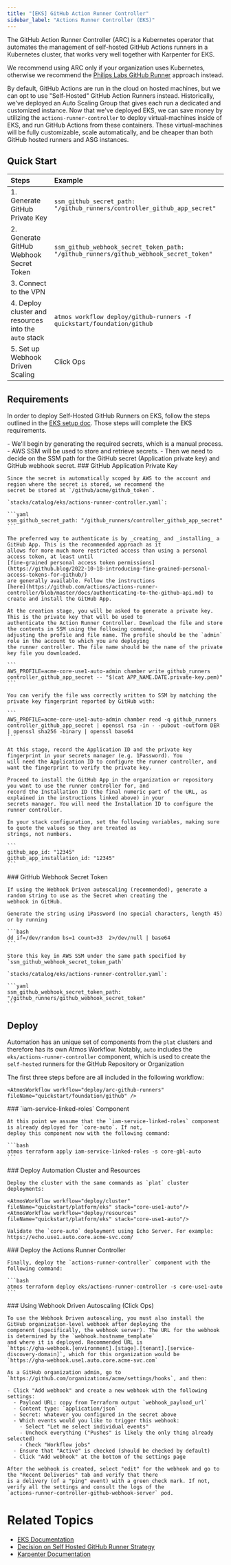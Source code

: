 ```yaml
---
title: "[EKS] GitHub Action Runner Controller"
sidebar_label: "Actions Runner Controller (EKS)"
---
```


<Intro>
The GitHub Action Runner Controller (ARC) is a Kubernetes operator that automates the management of self-hosted GitHub Actions runners in a Kubernetes cluster, that works very well together with Karpenter for EKS.
</Intro>

<Note title="Important">We recommend using ARC only if your organization uses Kubernetes, otherwise we recommend the [Philips Labs GitHub Runner](/layers/github-actions/philips-labs-github-runners) approach instead.</Note>

By default, GitHub Actions are run in the cloud on hosted machines, but we can opt to use "Self-Hosted" GitHub Action
Runners instead. Historically, we've deployed an Auto Scaling Group that gives each run a dedicated and customized
instance. Now that we've deployed EKS, we can save money by utilizing the `actions-runner-controller` to deploy
virtual-machines inside of EKS, and run GitHub Actions from these containers. These virtual-machines will be fully
customizable, scale automatically, and be cheaper than both GitHub hosted runners and ASG instances.

## Quick Start

| Steps                                                 | Example                                                                               |
| :---------------------------------------------------- | :------------------------------------------------------------------------------------ |
| 1. Generate GitHub Private Key                        | `ssm_github_secret_path: "/github_runners/controller_github_app_secret"`              |
| 2. Generate GitHub Webhook Secret Token               | `ssm_github_webhook_secret_token_path: "/github_runners/github_webhook_secret_token"` |
| 3. Connect to the VPN                                 |                                                                                       |
| 4. Deploy cluster and resources into the `auto` stack | `atmos workflow deploy/github-runners -f quickstart/foundation/github`                |
| 5. Set up Webhook Driven Scaling                      | Click Ops                                                                             |

## Requirements

In order to deploy Self-Hosted GitHub Runners on EKS, follow the steps outlined in the [EKS setup doc](/layers/eks). Those steps will complete the EKS requirements.

<KeyPoints title="Overview">
  - We'll begin by generating the required secrets, which is a manual process.
  - AWS SSM will be used to store and retrieve secrets.
  - Then we need to decide on the SSM path for the GitHub secret (Application private key) and GitHub webhook secret.
</KeyPoints>

<Steps>
  <Step>
    ### <StepNumber/> GitHub Application Private Key

    Since the secret is automatically scoped by AWS to the account and region where the secret is stored, we recommend the
    secret be stored at `/github/acme/github_token`.

    `stacks/catalog/eks/actions-runner-controller.yaml`:

    ```yaml
    ssm_github_secret_path: "/github_runners/controller_github_app_secret"
    ```

    The preferred way to authenticate is by _creating_ and _installing_ a GitHub App. This is the recommended approach as it
    allows for more much more restricted access than using a personal access token, at least until
    [fine-grained personal access token permissions](https://github.blog/2022-10-18-introducing-fine-grained-personal-access-tokens-for-github/)
    are generally available. Follow the instructions
    [here](https://github.com/actions/actions-runner-controller/blob/master/docs/authenticating-to-the-github-api.md) to
    create and install the GitHub App.

    At the creation stage, you will be asked to generate a private key. This is the private key that will be used to
    authenticate the Action Runner Controller. Download the file and store the contents in SSM using the following command,
    adjusting the profile and file name. The profile should be the `admin` role in the account to which you are deploying
    the runner controller. The file name should be the name of the private key file you downloaded.

    ```
    AWS_PROFILE=acme-core-use1-auto-admin chamber write github_runners controller_github_app_secret -- "$(cat APP_NAME.DATE.private-key.pem)"
    ```

    You can verify the file was correctly written to SSM by matching the private key fingerprint reported by GitHub with:

    ```
    AWS_PROFILE=acme-core-use1-auto-admin chamber read -q github_runners controller_github_app_secret | openssl rsa -in - -pubout -outform DER | openssl sha256 -binary | openssl base64
    ```

    At this stage, record the Application ID and the private key fingerprint in your secrets manager (e.g. 1Password). You
    will need the Application ID to configure the runner controller, and want the fingerprint to verify the private key.

    Proceed to install the GitHub App in the organization or repository you want to use the runner controller for, and
    record the Installation ID (the final numeric part of the URL, as explained in the instructions linked above) in your
    secrets manager. You will need the Installation ID to configure the runner controller.

    In your stack configuration, set the following variables, making sure to quote the values so they are treated as
    strings, not numbers.

    ```
    github_app_id: "12345"
    github_app_installation_id: "12345"
    ```
  </Step>

  <Step>
    ### <StepNumber/> GitHub Webhook Secret Token

    If using the Webhook Driven autoscaling (recommended), generate a random string to use as the Secret when creating the
    webhook in GitHub.

    Generate the string using 1Password (no special characters, length 45) or by running

    ```bash
    dd if=/dev/random bs=1 count=33  2>/dev/null | base64
    ```

    Store this key in AWS SSM under the same path specified by `ssm_github_webhook_secret_token_path`

    `stacks/catalog/eks/actions-runner-controller.yaml`:

    ```yaml
    ssm_github_webhook_secret_token_path: "/github_runners/github_webhook_secret_token"
    ```
  </Step>

  ## Deploy

  Automation has an unique set of components from the `plat` clusters and therefore has its own Atmos Workflow. Notably,
  `auto` includes the `eks/actions-runner-controller` component, which is used to create the `self-hosted` runners for the
  GitHub Repository or Organization

  <Note title="Tip">
    The first three steps before are all included in the following workflow:

    <AtmosWorkflow workflow="deploy/arc-github-runners" fileName="quickstart/foundation/github" />
  </Note>

  <Step>
    ### <StepNumber/> `iam-service-linked-roles` Component

    At this point we assume that the `iam-service-linked-roles` component is already deployed for `core-auto`. If not,
    deploy this component now with the following command:

    ```bash
    atmos terraform apply iam-service-linked-roles -s core-gbl-auto
    ```
  </Step>

  <Step>
    ### <StepNumber/> Deploy Automation Cluster and Resources

    Deploy the cluster with the same commands as `plat` cluster deployments:

    <AtmosWorkflow workflow="deploy/cluster" fileName="quickstart/platform/eks" stack="core-use1-auto"/>
    <AtmosWorkflow workflow="deploy/resources" fileName="quickstart/platform/eks" stack="core-use1-auto"/>

    Validate the `core-auto` deployment using Echo Server. For example: https://echo.use1.auto.core.acme-svc.com/
  </Step>

  <Step>
    ### <StepNumber/> Deploy the Actions Runner Controller

    Finally, deploy the `actions-runner-controller` component with the following command:

    ```bash
    atmos terraform deploy eks/actions-runner-controller -s core-use1-auto
    ```

  </Step>

  <Step>
    ### <StepNumber/> Using Webhook Driven Autoscaling (Click Ops)

    To use the Webhook Driven autoscaling, you must also install the GitHub organization-level webhook after deploying the
    component (specifically, the webhook server). The URL for the webhook is determined by the `webhook.hostname_template`
    and where it is deployed. Recommended URL is
    `https://gha-webhook.[environment].[stage].[tenant].[service-discovery-domain]`, which for this organization would be
    `https://gha-webhook.use1.auto.core.acme-svc.com`

    As a GitHub organization admin, go to
    `https://github.com/organizations/acme/settings/hooks`, and then:

    - Click "Add webhook" and create a new webhook with the following settings:
      - Payload URL: copy from Terraform output `webhook_payload_url`
      - Content type: `application/json`
      - Secret: whatever you configured in the secret above
      - Which events would you like to trigger this webhook:
        - Select "Let me select individual events"
        - Uncheck everything ("Pushes" is likely the only thing already selected)
        - Check "Workflow jobs"
      - Ensure that "Active" is checked (should be checked by default)
      - Click "Add webhook" at the bottom of the settings page

    After the webhook is created, select "edit" for the webhook and go to the "Recent Deliveries" tab and verify that there
    is a delivery (of a "ping" event) with a green check mark. If not, verify all the settings and consult the logs of the
    `actions-runner-controller-github-webhook-server` pod.
  </Step>
</Steps>

# Related Topics

- [EKS Documentation](/layers/eks/)
- [Decision on Self Hosted GitHub Runner Strategy](/layers/software-delivery/design-decisions/decide-on-self-hosted-github-runner-strategy#self-hosted-runners-on-kubernetes)
- [Karpenter Documentation](https://karpenter.sh/)
